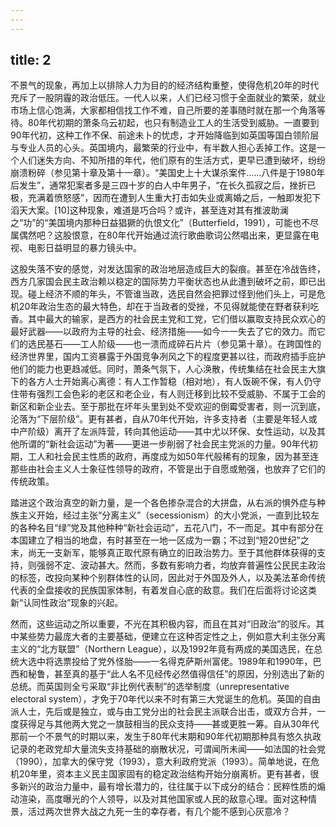 ```yaml
---
---
---
```

title: 2
---




不景气的现象，再加上以排除人力为目的的经济结构重整，使得危机20年的时代充斥了一股阴霾的政治低压。一代人以来，人们已经习惯于全面就业的繁荣，就业市场上信心饱满，大家都相信找工作不难，自己所要的差事随时就在那一个角落等待。80年代初期的萧条乌云初起，也只有制造业工人的生活受到威胁。一直要到90年代初，这种工作不保、前途未卜的忧虑，才开始降临到如英国等国白领阶层与专业人员的心头。英国境内，最繁荣的行业中，有半数人担心丢掉工作。这是一个人们迷失方向、不知所措的年代，他们原有的生活方式，更早已遭到破坏，纷纷崩溃粉碎（参见第十章及第十一章）。“美国史上十大谋杀案件……八件是于1980年后发生”，通常犯案者多是三四十岁的白人中年男子，“在长久孤寂之后，挫折已极，充满着愤怒感”，因而在遭到人生重大打击如失业或离婚之后，一触即发犯下滔天大案。[10]这种现象，难道是巧合吗？或许，甚至连对其有推波助澜之“功”的“美国境内那种日益猖獗的仇恨文化”（Butterfield，1991），可能也不尽属偶然吧？这股恨意，在80年代开始通过流行歌曲歌词公然唱出来，更显露在电视、电影日益明显的暴力镜头中。

这股失落不安的感觉，对发达国家的政治地层造成巨大的裂痕。甚至在冷战告终，西方几家国会民主政治赖以稳定的国际势力平衡状态也从此遭到破坏之前，即已出现。碰上经济不顺的年头，不管谁当政，选民自然会把罪过怪到他们头上，可是危机20年政治生态的最大特色，却在于当政者的受挫，不见得就能使在野者获利吃香。其中最大的输家，是西方的社会民主党和工党，它们借以赢取支持民众欢心的最好武器——以政府为主导的社会、经济措施——如今一一失去了它的效力。而它们的选民基石——工人阶级——也一溃而成碎石片片（参见第十章）。在跨国性的经济世界里，国内工资暴露于外国竞争冽风之下的程度更甚以往，而政府插手庇护他们的能力也更趋减低。同时，萧条气氛下，人心涣散，传统集结在社会民主大旗下的各方人士开始离心离德：有人工作暂稳（相对地），有人饭碗不保，有人仍守住带有强烈工会色彩的老区和老企业，有人则迁移到比较不受威胁、不属于工会的新区和新企业去。至于那批在坏年头里到处不受欢迎的倒霉受害者，则一沉到底，沦落为“下层阶级”。更有甚者，自从70年代开始，许多支持者（主要是年轻人或中产阶级）离开了左派阵营，转向其他运动——其中尤以环保、女性运动，以及其他所谓的“新社会运动”为著——更进一步削弱了社会民主党派的力量。90年代初期，工人和社会民主性质的政府，再度成为如50年代般稀有的现象，因为甚至连那些由社会主义人士象征性领导的政府，不管是出于自愿或勉强，也放弃了它们的传统政策。

踏进这个政治真空的新力量，是一个各色掺杂混合的大拼盘，从右派的惧外症与种族主义开始，经过主张“分离主义”（secessionism）的大小党派，一直到比较左的各种名目“绿”党及其他种种“新社会运动”，五花八门，不一而足。其中有部分在本国建立了相当的地盘，有时甚至在一地一区成为一霸；不过到“短20世纪”之末，尚无一支新军，能够真正取代原有确立的旧政治势力。至于其他群体获得的支持，则强弱不定、波动甚大。然而，多数有影响力者，均放弃普遍性公民民主政治的标签，改投向某种个别群体性的认同，因此对于外国及外人，以及美法革命传统代表的全盘接收的民族国家体制，有着发自心底的敌意。我们在后面将讨论这类新“认同性政治”现象的兴起。

然而，这些运动之所以重要，不光在其积极内容，而且在其对“旧政治”的驳斥。其中某些势力最庞大者的主要基础，便建立在这种否定性之上，例如意大利主张分离主义的“北方联盟”（Northern League），以及1992年竟有两成的美国选民，在总统大选中将选票投给了党外怪胎——一名得克萨斯州富佬。1989年和1990年，巴西和秘鲁，甚至真的基于“此人名不见经传必然值得信任”的原因，分别选出了新的总统。而英国则全亏采取“非比例代表制”的选举制度（unrepresentative electoral system），才免于70年代以来不时有第三大党诞生的危机。英国的自由派人士，先后或是独立，或与由工党分出的社会民主派联合出击，或双方合并，一度获得足与其他两大党之一旗鼓相当的民众支持——甚或更胜一筹。自从30年代那前一个不景气的时期以来，发生于80年代末期和90年代初期那种具有悠久执政记录的老政党却大量流失支持基础的崩散状况，可谓闻所未闻——如法国的社会党（1990），加拿大的保守党（1993），意大利政府党派（1993）。简单地说，在危机20年里，资本主义民主国家固有的稳定政治结构开始分崩离析。更有甚者，很多新兴的政治力量中，最有增长潜力的，往往属于以下成分的结合：民粹性质的煽动渲染，高度曝光的个人领导，以及对其他国家或人民的敌意心理。面对这种情景，活过两次世界大战之九死一生的幸存者，有几个能不感到心灰意冷？